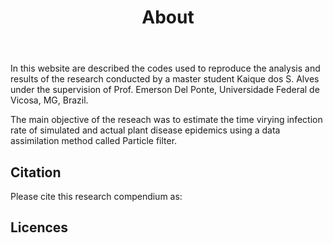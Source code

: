 % About

  In this website are described the codes used to reproduce the analysis and results of the research conducted by a master student Kaique dos S. Alves under the supervision of Prof. Emerson Del Ponte, Universidade Federal de Vicosa, MG, Brazil.

  The main objective of the reseach was to estimate the time virying infection rate of simulated and actual plant disease epidemics using a data assimilation method called Particle filter. 

## Citation

Please cite this research compendium as:  



## Licences




